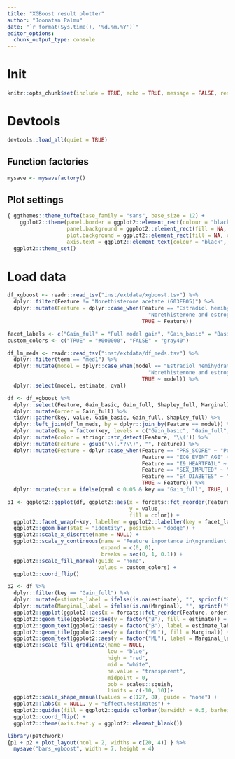 ```yaml
---
title: "XGBoost result plotter"
author: "Joonatan Palmu"
date: "`r format(Sys.time(), '%d.%m.%Y')`"
editor_options: 
  chunk_output_type: console
---
```


# Init

```r
knitr::opts_chunk$set(include = TRUE, echo = TRUE, message = FALSE, results='asis', cache=FALSE, warning=FALSE, collapse = TRUE, error = TRUE)
```

# Devtools

```r
devtools::load_all(quiet = TRUE)
```

## Function factories

```r
mysave <- mysavefactory()
```

## Plot settings

```r
{ ggthemes::theme_tufte(base_family = "sans", base_size = 12) +
    ggplot2::theme(panel.border = ggplot2::element_rect(colour = "black", fill = NA),
                   panel.background = ggplot2::element_rect(fill = NA, color = NA),
                   plot.background = ggplot2::element_rect(fill = NA, color = NA), 
                   axis.text = ggplot2::element_text(colour = "black", size = 10)) } %>%
  ggplot2::theme_set()
```

# Load data

```r
df_xgboost <- readr::read_tsv("inst/extdata/xgboost.tsv") %>%
  dplyr::filter(Feature != "Norethisterone acetate (G03FB05)") %>%
  dplyr::mutate(Feature = dplyr::case_when(Feature == "Estradiol hemihydrate (G03FB05)" ~
                                             "Norethisterone and estrogen (G03FB05)",
                                           TRUE ~ Feature))
```

```r
facet_labels <- c("Gain_full" = "Full model gain", "Gain_basic" = "Basic model gain", "Shapley_full" = "Shapley values")
custom_colors <- c("TRUE" = "#000000", "FALSE" = "gray40")
```

```r
df_lm_meds <- readr::read_tsv("inst/extdata/df_meds.tsv") %>%
  dplyr::filter(term == "med1") %>%
  dplyr::mutate(model = dplyr::case_when(model == "Estradiol hemihydrate (G03FB05)" ~
                                             "Norethisterone and estrogen (G03FB05)",
                                           TRUE ~ model)) %>% 
  dplyr::select(model, estimate, qval)
```

```r
df <- df_xgboost %>%
  dplyr::select(Feature, Gain_basic, Gain_full, Shapley_full, Marginal) %>%
  dplyr::mutate(order = Gain_full) %>%
  tidyr::gather(key, value, Gain_basic, Gain_full, Shapley_full) %>%
  dplyr::left_join(df_lm_meds, by = dplyr::join_by(Feature == model)) %>%
  dplyr::mutate(key = factor(key, levels = c("Gain_basic", "Gain_full", "Shapley_full")))  %>%
  dplyr::mutate(color = stringr::str_detect(Feature, '\\(')) %>% 
  dplyr::mutate(Feature = gsub("\\(.*?\\)", "", Feature)) %>% 
  dplyr::mutate(Feature = dplyr::case_when(Feature == "PRS_SCORE" ~ "Polygenic risk score",
                                           Feature == "ECG_EVENT_AGE" ~ "Age",
                                           Feature == "I9_HEARTFAIL" ~ "Heart failure",
                                           Feature == "SEX_IMPUTED" ~ "Sex",
                                           Feature == "E4_DIABETES" ~ "Diabetes",
                                           TRUE ~ Feature)) %>%
  dplyr::mutate(star = ifelse(qval < 0.05 & key == "Gain_full", TRUE, FALSE))
```

```r
p1 <- ggplot2::ggplot(df, ggplot2::aes(x = forcats::fct_reorder(Feature, order),
                                       y = value,
                                       fill = color)) +
  ggplot2::facet_wrap(~key, labeller = ggplot2::labeller(key = facet_labels)) +
  ggplot2::geom_bar(stat = "identity", position = "dodge") +
  ggplot2::scale_x_discrete(name = NULL) +
  ggplot2::scale_y_continuous(name = "Feature importance in\ngrandient boosting ML model",
                              expand = c(0, 0),
                              breaks = seq(0, 1, 0.1)) +
  ggplot2::scale_fill_manual(guide = "none",
                             values = custom_colors) +
  ggplot2::coord_flip() 
```

```r
p2 <- df %>%
  dplyr::filter(key == "Gain_full") %>%
  dplyr::mutate(estimate_label = ifelse(is.na(estimate), "", sprintf("%+.0f", estimate))) %>%
  dplyr::mutate(Marginal_label = ifelse(is.na(Marginal), "", sprintf("%+.0f", Marginal))) %>% 
  ggplot2::ggplot(ggplot2::aes(x = forcats::fct_reorder(Feature, order))) +
  ggplot2::geom_tile(ggplot2::aes(y = factor("β"), fill = estimate)) +
  ggplot2::geom_text(ggplot2::aes(y = factor("β"), label = estimate_label), hjust = 0.5, size = 3) +
  ggplot2::geom_tile(ggplot2::aes(y = factor("ML"), fill = Marginal)) +
  ggplot2::geom_text(ggplot2::aes(y = factor("ML"), label = Marginal_label), hjust = 0.5, size = 3) +
  ggplot2::scale_fill_gradient2(name = NULL,
                                low = "blue",
                                high = "red",
                                mid = "white",
                                na.value = "transparent",
                                midpoint = 0,
                                oob = scales::squish,
                                limits = c(-10, 10))+
  ggplot2::scale_shape_manual(values = c(127, 8), guide = "none") +
  ggplot2::labs(x = NULL, y = "Effect\nestimates") +
  ggplot2::guides(fill = ggplot2::guide_colorbar(barwidth = 0.5, barheight = 8)) +
  ggplot2::coord_flip() +
  ggplot2::theme(axis.text.y = ggplot2::element_blank())
```

```r
library(patchwork)
{p1 + p2 + plot_layout(ncol = 2, widths = c(20, 4)) } %>% 
  mysave("bars_xgboost", width = 7, height = 4) 
```

